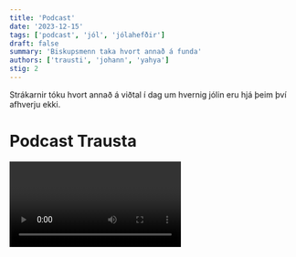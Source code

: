 ```yaml
---
title: 'Podcast'
date: '2023-12-15'
tags: ['podcast', 'jól', 'jólahefðir']
draft: false
summary: 'Biskupsmenn taka hvort annað á funda'
authors: ['trausti', 'johann', 'yahya']
stig: 2
---
```



Strákarnir tóku hvort annað á viðtal í dag um hvernig jólin eru hjá þeim
því afhverju ekki.


# Podcast Trausta


<Video id="FSI8KtQN_l8" />


# Podcast Jóhanns


<Video id="NM8vtZMETJE" />


# Podcast Yahya


<Video id="I-afqmXu5uc" />
